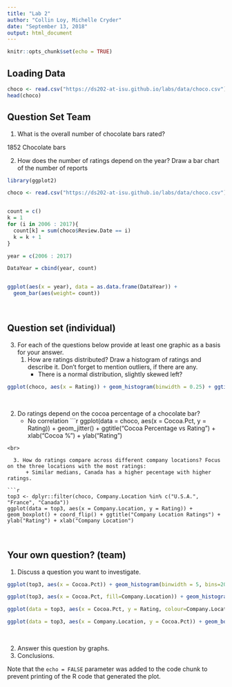 ---
title: "Lab 2"
author: "Collin Loy, Michelle Cryder"
date: "September 13, 2018"
output: html_document
---

```{r setup, include=FALSE}
knitr::opts_chunk$set(echo = TRUE)
```

## Loading Data

```{r}

choco <- read.csv("https://ds202-at-isu.github.io/labs/data/choco.csv")
head(choco)

```

## Question Set Team

1. What is the overall number of chocolate bars rated?

1852 Chocolate bars

2. How does the number of ratings depend on the year? Draw a bar chart of the number of reports

```{r}

library(ggplot2)

choco <- read.csv("https://ds202-at-isu.github.io/labs/data/choco.csv")


count = c()
k = 1
for (i in 2006 : 2017){
  count[k] = sum(choco$Review.Date == i)
  k = k + 1
}

year = c(2006 : 2017)

DataYear = cbind(year, count)


ggplot(aes(x = year), data = as.data.frame(DataYear)) +
  geom_bar(aes(weight= count)) 


```
<br>

## Question set (individual)


3. For each of the questions below  provide at least one graphic as a basis for your answer.
    1. How are ratings distributed? Draw a histogram of ratings and describe it. Don't forget to mention outliers, if there are any.
        + There is a normal distribution, slightly skewed left? 
    
```{r}
ggplot(choco, aes(x = Rating)) + geom_histogram(binwidth = 0.25) + ggtitle("Ratings Distribution") + xlab("Rating") + ylab("Count")

```
<br>    
    
  2. Do ratings depend on the cocoa percentage of a chocolate bar? 
      + No correlation
```{r}
ggplot(data = choco, aes(x = Cocoa.Pct, y = Rating)) + geom_jitter() + ggtitle("Cocoa Percentage vs Rating") + xlab("Cocoa %") + ylab("Rating")

```
<br> 

  3. How do ratings compare across different company locations? Focus on the three locations with the most ratings:
      + Similar medians, Canada has a higher pecentage with higher ratings.
    
```{r, message=FALSE}
top3 <- dplyr::filter(choco, Company.Location %in% c("U.S.A.", "France", "Canada"))
ggplot(data = top3, aes(x = Company.Location, y = Rating)) + geom_boxplot() + coord_flip() + ggtitle("Company Location Ratings") + ylab("Rating") + xlab("Company Location")

```

<br>

## Your own question? (team)

1. Discuss a question you want to investigate.

```{r}
ggplot(top3, aes(x = Cocoa.Pct)) + geom_histogram(binwidth = 5, bins=20) + ggtitle("Cocoa Percentage Distribution") + facet_wrap(~Company.Location) + xlab("Cocoa %") + ylab("Count")

ggplot(top3, aes(x = Cocoa.Pct, fill=Company.Location)) + geom_histogram(binwidth = 5, bins=20) + ggtitle("Cocoa Percentage Distribution") + xlab("Cocoa %") + ylab("Count")

ggplot(data = top3, aes(x = Cocoa.Pct, y = Rating, colour=Company.Location)) + geom_jitter() + ggtitle("Cocoa Percentage vs Rating") + xlab("Cocoa %") + ylab("Rating")

ggplot(data = top3, aes(x = Company.Location, y = Cocoa.Pct)) + geom_boxplot() + coord_flip() + ggtitle("Cocoa Percentage by Location") + ylab("Cocoa %") + xlab("Company Location")


```
<br>

2. Answer this question by graphs.
3. Conclusions.


Note that the `echo = FALSE` parameter was added to the code chunk to prevent printing of the R code that generated the plot.
